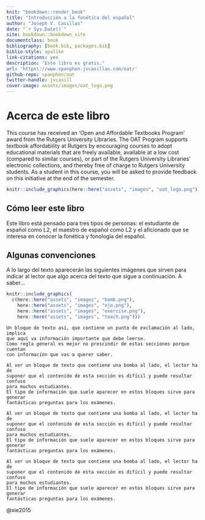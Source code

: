 ```yaml
--- 
knit: "bookdown::render_book"
title: "Introducción a la fonética del español"
author: "Joseph V. Casillas"
date: "`r Sys.Date()`"
site: bookdown::bookdown_site
documentclass: book
bibliography: [book.bib, packages.bib]
biblio-style: apalike
link-citations: yes
description: "Este libro es gratis."
url: 'https\://www.spanphon.jvcasillas.com/oat/'
github-repo: spanphon/oat
twitter-handle: jvcasill
cover-image: assets/images/oat_logo.png
---
```


# Acerca de este libro {.unnumbered}

This course has received an 'Open and Affordable Textbooks Program' award from 
the Rutgers University Libraries. 
The OAT Program supports textbook affordability at Rutgers by encouraging 
courses to adopt educational materials that are freely available, available at 
a low cost (compared to similar courses), or part of the Rutgers University 
Libraries' electronic collections, and thereby free of charge to Rutgers 
University students. 
As a student in this course, you will be asked to provide feedback on this 
initiative at the end of the semester.

```r
knitr::include_graphics(here::here("assets", "images", "oat_logo.png"))
```

## Cómo leer este libro {.unnumbered}

Este libro está pensado para tres tipos de personas: el estudiante de español 
como L2, el maestro de español como L2 y el aficionado que se interesa en 
conocer la fonética y fonología del español. 

## Algunas convenciones {.unnumbered}

A lo largo del texto aparecerán las siguientes imágenes que sirven para indicar 
al lector que algo acerca del texto que sigue a continuación. 
A saber...


```r
knitr::include_graphics(
  c(here::here("assets", "images", "bomb.png"), 
    here::here("assets", "images", "ojo.png"), 
    here::here("assets", "images", "exercise.png"), 
    here::here("assets", "images", "teach.png")))
```




```block
Un bloque de texto así, que contiene un punto de exclamación al lado, implica 
que aquí va información importante que debe leerse. 
Como regla general es mejor no prescindir de estas secciones porque cuentan 
con información que vas a querer saber.
```

```block
Al ver un bloque de texto que contiene una bomba al lado, el lector ha de 
suponer que el contenido de esta sección es difícil y puede resultar confuso 
para muchos estudiantes. 
El tipo de información que suele aparecer en estos bloques sirve para generar 
fantásticas preguntas para los exámenes. 
```

```block
Al ver un bloque de texto que contiene una bomba al lado, el lector ha de 
suponer que el contenido de esta sección es difícil y puede resultar confuso 
para muchos estudiantes. 
El tipo de información que suele aparecer en estos bloques sirve para generar 
fantásticas preguntas para los exámenes. 
```


```block
Al ver un bloque de texto que contiene una bomba al lado, el lector ha de 
suponer que el contenido de esta sección es difícil y puede resultar confuso 
para muchos estudiantes. 
El tipo de información que suele aparecer en estos bloques sirve para generar 
fantásticas preguntas para los exámenes. 
```


@xie2015
